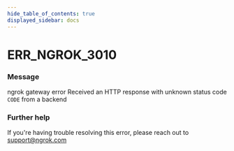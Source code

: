 ```yaml
---
hide_table_of_contents: true
displayed_sidebar: docs
---
```



# ERR_NGROK_3010

### Message

ngrok gateway error
Received an HTTP response with unknown status code `CODE` from a backend

<ErrorDetails error="err_ngrok_3010" />

### Further help

If you're having trouble resolving this error, please reach out to [support@ngrok.com](mailto:support@ngrok.com?subject=Help%20with%20ERR_NGROK_3010)

